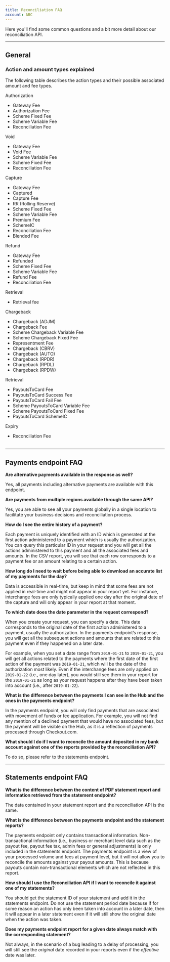 ```yaml
---
title: Reconciliation FAQ
account: ABC
---
```


Here you'll find some common questions and a bit more detail about our reconciliation API.

---

## General

### Action and amount types explained

The following table describes the action types and their possible associated amount and fee types.

<Table>
<TableHead headers={['Action type', 'Amound and fees']} />
<TableBody>
<TableRow>
<TableCell>

Authorization

</TableCell>
<TableCell>

- Gateway Fee
- Authorization Fee
- Scheme Fixed Fee
- Scheme Variable Fee
- Reconciliation Fee

</TableCell>
</TableRow>
<TableRow>
<TableCell>

Void

</TableCell>
<TableCell>

- Gateway Fee
- Void Fee
- Scheme Variable Fee
- Scheme Fixed Fee
- Reconciliation Fee

</TableCell>
</TableRow>
<TableRow>
<TableCell>

Capture

</TableCell>
<TableCell>

- Gateway Fee
- Captured
- Capture Fee
- RR (Rolling Reserve)
- Scheme Fixed Fee
- Scheme Variable Fee
- Premium Fee
- SchemeIC
- Reconciliation Fee
- Blended Fee

</TableCell>
</TableRow>
<TableRow>
<TableCell>

Refund

</TableCell>
<TableCell>

- Gateway Fee
- Refunded
- Scheme Fixed Fee
- Scheme Variable Fee
- Refund Fee
- Reconciliation Fee

</TableCell>
</TableRow>
<TableRow>
<TableCell>

Retrieval

</TableCell>
<TableCell>

- Retrieval fee

</TableCell>
</TableRow>
<TableRow>
<TableCell>

Chargeback

</TableCell>
<TableCell>

- Chargeback (ADJM)
- Chargeback Fee
- Scheme Chargeback Variable Fee
- Scheme Chargeback Fixed Fee
- Representment Fee
- Chargeback (CBRV)
- Chargeback (AUTO)
- Chargeback (RPDR)
- Chargeback (RPDL)
- Chargeback (RPDW)

</TableCell>
</TableRow>
<TableRow>
<TableCell>

Retrieval

</TableCell>
<TableCell>

- PayoutsToCard Fee
- PayoutsToCard Success Fee
- PayoutsToCard Fail Fee
- Scheme PayoutsToCard Variable Fee
- Scheme PayoutsToCard Fixed Fee
- PayoutsToCard SchemeIC

</TableCell>
</TableRow>
<TableRow>
<TableCell>

Expiry

</TableCell>
<TableCell>

- Reconciliation Fee

</TableCell>
</TableRow>
</TableBody>
</Table>

---

## Payments endpoint FAQ

**Are alternative payments available in the response as well?**

Yes, all payments including alternative payments are available with this endpoint.

**Are payments from multiple regions available through the same API?**

Yes, you are able to see all your payments globally in a single location to facilitate your business decisions and reconciliation process.

**How do I see the entire history of a payment?**

Each payment is uniquely identified with an ID which is generated at the first action administered to a payment which is usually the authorization. You can query this particular ID in your request and you will get all the actions administered to this payment and all the associated fees and amounts. In the CSV report, you will see that each row corresponds to a payment fee or an amount relating to a certain action.

**How long do I need to wait before being able to download an accurate list of my payments for the day?**

Data is accessible in real-time, but keep in mind that some fees are not applied in real-time and might not appear in your report yet. For instance, interchange fees are only typically applied one day after the original date of the capture and will only appear in your report at that moment.

**To which date does the date parameter in the request correspond?**

When you create your request, you can specify a date. This date corresponds to the original date of the first action administered to a payment, usually the authorization. In the payments endpoint’s response, you will get all the subsequent actions and amounts that are related to this payment even if they happened on a later date.

For example, when you set a date range from `2019-01-21` to `2019-01-21`, you will get all actions related to the payments where the first date of the first action of the payment was `2019-01-21`, which will be the date of the authorization most likely. Even if the interchange fees are only applied on `2019-01-22` (i.e., one day later), you would still see them in your report for the `2019-01-21` as long as your request happens after they have been taken into account (i.e., after `2019-01-22`).

**What is the difference between the payments I can see in the Hub and the ones in the payments endpoint?**

In the payments endpoint, you will only find payments that are associated with movement of funds or fee application. For example, you will not find any mention of a declined payment that would have no associated fees, but the payment will be visible on the Hub, as it is a reflection of payments processed through Checkout.com.

**What should I do if I want to reconcile the amount deposited in my bank account against one of the reports provided by the reconciliation API?**

To do so, please refer to the statements endpoint.

---

## Statements endpoint FAQ

**What is the difference between the content of PDF statement report and information retrieved from the statement endpoint?**

The data contained in your statement report and the reconciliation API is the same.

**What is the difference between the payments endpoint and the statement reports?**

The payments endpoint only contains transactional information. Non-transactional information (i.e., business or merchant level data such as the payout fee, payout fee tax, admin fees or general adjustments) is only included in the statements endpoint. The payments endpoint is a view of your processed volume and fees at payment level, but it will not allow you to reconcile the amounts against your payout amounts. This is because payouts contain non-transactional elements which are not reflected in this report.

**How should I use the Reconciliation API if I want to reconcile it against one of my statements?**

You should get the statement ID of your statement and add it in the statements endpoint. Do not use the statement period date because if for some reason an action has only been taken into account in a later date, then it will appear in a later statement even if it will still show the original date when the action was taken.

**Does my payments endpoint report for a given date always match with the corresponding statement?**

Not always, in the scenario of a bug leading to a delay of processing, you will still see the _original_ date recorded in your reports even if the _effective_ date was later.
